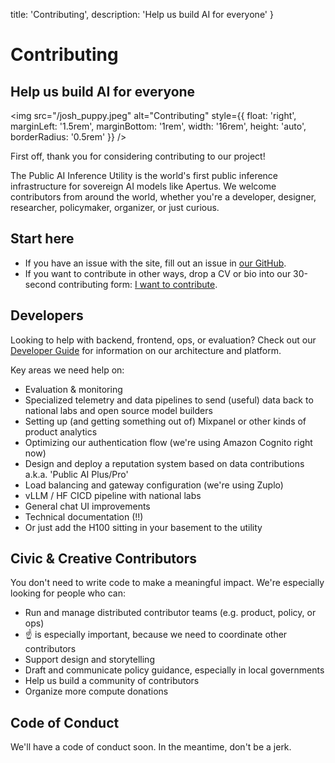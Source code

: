   title: 'Contributing',
  description: 'Help us build AI for everyone'
}

# Contributing

## Help us build AI for everyone

<img 
  src="/josh_puppy.jpeg" 
  alt="Contributing" 
  style={{
    float: 'right',
    marginLeft: '1.5rem',
    marginBottom: '1rem',
    width: '16rem',
    height: 'auto',
    borderRadius: '0.5rem'
  }}
/>

First off, thank you for considering contributing to our project!

The Public AI Inference Utility is the world's first public inference infrastructure for sovereign AI models like Apertus. We welcome contributors from around the world, whether you're a developer, designer, researcher, policymaker, organizer, or just curious.

## Start here

- If you have an issue with the site, fill out an issue in [our GitHub](https://github.com/forpublicai/chat.publicai.co/issues).
- If you want to contribute in other ways, drop a CV or bio into our 30-second contributing form: [I want to contribute](https://docs.google.com/forms/d/e/1FAIpQLSf8vELDGrfgxCt-jxmRHTPYuVzwt8Xv5Vof4H_Oj5XPX_PIWg/viewform?usp=sharing&ouid=103551188321552533427).

## Developers

Looking to help with backend, frontend, ops, or evaluation? Check out our [Developer Guide](https://platform.publicai.co) for information on our architecture and platform.

Key areas we need help on:

- Evaluation & monitoring
- Specialized telemetry and data pipelines to send (useful) data back to national labs and open source model builders
- Setting up (and getting something out of) Mixpanel or other kinds of product analytics
- Optimizing our authentication flow (we're using Amazon Cognito right now)
- Design and deploy a reputation system based on data contributions a.k.a. 'Public AI Plus/Pro'
- Load balancing and gateway configuration (we're using Zuplo)
- vLLM / HF CICD pipeline with national labs
- General chat UI improvements
- Technical documentation (!!)
- Or just add the H100 sitting in your basement to the utility

## Civic & Creative Contributors

You don't need to write code to make a meaningful impact. We're especially looking for people who can:

- Run and manage distributed contributor teams (e.g. product, policy, or ops)
- ☝️ is especially important, because we need to coordinate other contributors
- Support design and storytelling
- Draft and communicate policy guidance, especially in local governments
- Help us build a community of contributors
- Organize more compute donations

## Code of Conduct

We'll have a code of conduct soon. In the meantime, don't be a jerk.